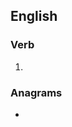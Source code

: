 ==English==

===Verb===
{{head|en|verb form}}

# {{present participle of|unlace|lang=en|nocat=1}}

===Anagrams===
* {{anagrams|en|a=acgilnnu|launcing}}